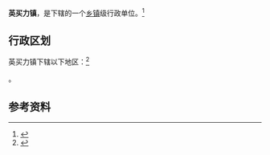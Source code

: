 {{中国乡级行政区|65/29/24/103/000}}

'''英买力镇'''，是{{PRC admin/fullname|65/29/24/103/000|3}}下辖的一个[[乡镇|乡镇]]级行政单位。<ref>{{PRC admin/ref sgc|{{PRC admin/parent|65/29/24/103/000}}}}</ref>

== 行政区划 ==

英买力镇下辖以下地区：<ref>{{PRC admin/ref sgc|65/29/24/103/000}}</ref>

{{PRC admin/children|65/29/24/103/000}}。

== 参考资料 ==

{{reflist}}

{{行政区划小作品}}
{{PRC admin/navcat|65/29/24/103/000}}